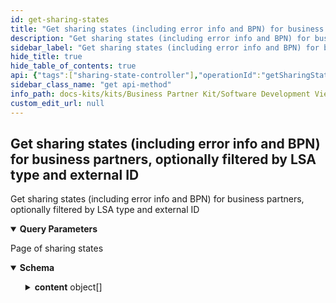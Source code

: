 ```yaml
---
id: get-sharing-states
title: "Get sharing states (including error info and BPN) for business partners, optionally filtered by LSA type and external ID"
description: "Get sharing states (including error info and BPN) for business partners, optionally filtered by LSA type and external ID"
sidebar_label: "Get sharing states (including error info and BPN) for business partners, optionally filtered by LSA type and external ID"
hide_title: true
hide_table_of_contents: true
api: {"tags":["sharing-state-controller"],"operationId":"getSharingStates","parameters":[{"name":"page","in":"query","description":"Number of page to get results from","required":false,"schema":{"minimum":0,"type":"string","default":"0"}},{"name":"size","in":"query","description":"Size of each page","required":false,"schema":{"maximum":100,"minimum":0,"type":"string","default":"10"}},{"name":"lsaType","in":"query","description":"LSA Type","required":false,"schema":{"type":"string","enum":["LEGAL_ENTITY","SITE","ADDRESS"]}},{"name":"externalIds","in":"query","description":"External identifiers","required":false,"schema":{"type":"array","items":{"type":"string"}}}],"responses":{"200":{"description":"Page of sharing states","content":{"application/json":{"schema":{"type":"object","properties":{"totalElements":{"type":"integer","description":"Total number of all results in all pages","format":"int64"},"totalPages":{"type":"integer","description":"Total number pages","format":"int32"},"page":{"type":"integer","description":"Current page number","format":"int32"},"contentSize":{"type":"integer","description":"Number of results in the page","format":"int32"},"content":{"type":"array","description":"Collection of results in the page","items":{"type":"object","properties":{"lsaType":{"type":"string","description":"LSA Type","enum":["LEGAL_ENTITY","SITE","ADDRESS"]},"externalId":{"type":"string","description":"External identifier"},"sharingStateType":{"type":"string","description":"Type of sharing state","enum":["Pending","Success","Error"]},"sharingErrorCode":{"type":"string","description":"BusinessPartnerSharingError","enum":["SharingProcessError","SharingTimeout","BpnNotInPool"]},"sharingErrorMessage":{"type":"string","description":"Sharing error message (for error)"},"bpn":{"type":"string","description":"BPN (for success)"},"sharingProcessStarted":{"type":"string","description":"Sharing process started (not updated if null)","format":"date-time"}}}}},"description":"Paginated collection of results"}}}}},"description":"Get sharing states (including error info and BPN) for business partners, optionally filtered by LSA type and external ID","method":"get","path":"/api/catena/sharing-state","servers":[{"url":"http://localhost:8081","description":"Generated server url"}],"info":{"title":"Business Partner Data Management Gate","description":"A gate for a member to share business partner data with CatenaX","version":"4.0.0-SNAPSHOT"},"postman":{"name":"Get sharing states (including error info and BPN) for business partners, optionally filtered by LSA type and external ID","description":{"type":"text/plain"},"url":{"path":["api","catena","sharing-state"],"host":["{{baseUrl}}"],"query":[{"disabled":false,"description":{"content":"Number of page to get results from","type":"text/plain"},"key":"page","value":""},{"disabled":false,"description":{"content":"Size of each page","type":"text/plain"},"key":"size","value":""},{"disabled":false,"description":{"content":"LSA Type","type":"text/plain"},"key":"lsaType","value":""},{"disabled":false,"description":{"content":"External identifiers","type":"text/plain"},"key":"externalIds","value":""}],"variable":[]},"header":[{"key":"Accept","value":"application/json"}],"method":"GET"}}
sidebar_class_name: "get api-method"
info_path: docs-kits/kits/Business Partner Kit/Software Development View/Gate Api/business-partner-data-management-gate
custom_edit_url: null
---
```



## Get sharing states (including error info and BPN) for business partners, optionally filtered by LSA type and external ID



Get sharing states (including error info and BPN) for business partners, optionally filtered by LSA type and external ID

<details style={{"marginBottom":"1rem"}} data-collapsed={false} open={true}><summary style={{}}><strong>Query Parameters</strong></summary><div><ul><ParamsItem className={"paramsItem"} param={{"name":"page","in":"query","description":"Number of page to get results from","required":false,"schema":{"minimum":0,"type":"string","default":"0"}}}></ParamsItem><ParamsItem className={"paramsItem"} param={{"name":"size","in":"query","description":"Size of each page","required":false,"schema":{"maximum":100,"minimum":0,"type":"string","default":"10"}}}></ParamsItem><ParamsItem className={"paramsItem"} param={{"name":"lsaType","in":"query","description":"LSA Type","required":false,"schema":{"type":"string","enum":["LEGAL_ENTITY","SITE","ADDRESS"]}}}></ParamsItem><ParamsItem className={"paramsItem"} param={{"name":"externalIds","in":"query","description":"External identifiers","required":false,"schema":{"type":"array","items":{"type":"string"}}}}></ParamsItem></ul></div></details><div><ApiTabs><TabItem label={"200"} value={"200"}><div>

Page of sharing states

</div><div><MimeTabs schemaType={"response"}><TabItem label={"application/json"} value={"application/json"}><SchemaTabs><TabItem label={"Schema"} value={"Schema"}><details style={{}} data-collapsed={false} open={true}><summary style={{"textAlign":"left"}}><strong>Schema</strong></summary><div style={{"textAlign":"left","marginLeft":"1rem"}}></div><ul style={{"marginLeft":"1rem"}}><SchemaItem collapsible={false} name={"totalElements"} required={false} deprecated={undefined} schemaDescription={"Total number of all results in all pages"} schemaName={"int64"} qualifierMessage={undefined} defaultValue={undefined}></SchemaItem><SchemaItem collapsible={false} name={"totalPages"} required={false} deprecated={undefined} schemaDescription={"Total number pages"} schemaName={"int32"} qualifierMessage={undefined} defaultValue={undefined}></SchemaItem><SchemaItem collapsible={false} name={"page"} required={false} deprecated={undefined} schemaDescription={"Current page number"} schemaName={"int32"} qualifierMessage={undefined} defaultValue={undefined}></SchemaItem><SchemaItem collapsible={false} name={"contentSize"} required={false} deprecated={undefined} schemaDescription={"Number of results in the page"} schemaName={"int32"} qualifierMessage={undefined} defaultValue={undefined}></SchemaItem><SchemaItem collapsible={true} className={"schemaItem"}><details style={{}}><summary style={{}}><strong>content</strong><span style={{"opacity":"0.6"}}> object[]</span></summary><div style={{"marginLeft":"1rem"}}><div style={{"marginTop":".5rem","marginBottom":".5rem"}}>

Collection of results in the page

</div><SchemaItem collapsible={false} name={"lsaType"} required={false} deprecated={undefined} schemaDescription={"LSA Type"} schemaName={"string"} qualifierMessage={"**Possible values:** [`LEGAL_ENTITY`, `SITE`, `ADDRESS`]"} defaultValue={undefined}></SchemaItem><SchemaItem collapsible={false} name={"externalId"} required={false} deprecated={undefined} schemaDescription={"External identifier"} schemaName={"string"} qualifierMessage={undefined} defaultValue={undefined}></SchemaItem><SchemaItem collapsible={false} name={"sharingStateType"} required={false} deprecated={undefined} schemaDescription={"Type of sharing state"} schemaName={"string"} qualifierMessage={"**Possible values:** [`Pending`, `Success`, `Error`]"} defaultValue={undefined}></SchemaItem><SchemaItem collapsible={false} name={"sharingErrorCode"} required={false} deprecated={undefined} schemaDescription={"BusinessPartnerSharingError"} schemaName={"string"} qualifierMessage={"**Possible values:** [`SharingProcessError`, `SharingTimeout`, `BpnNotInPool`]"} defaultValue={undefined}></SchemaItem><SchemaItem collapsible={false} name={"sharingErrorMessage"} required={false} deprecated={undefined} schemaDescription={"Sharing error message (for error)"} schemaName={"string"} qualifierMessage={undefined} defaultValue={undefined}></SchemaItem><SchemaItem collapsible={false} name={"bpn"} required={false} deprecated={undefined} schemaDescription={"BPN (for success)"} schemaName={"string"} qualifierMessage={undefined} defaultValue={undefined}></SchemaItem><SchemaItem collapsible={false} name={"sharingProcessStarted"} required={false} deprecated={undefined} schemaDescription={"Sharing process started (not updated if null)"} schemaName={"date-time"} qualifierMessage={undefined} defaultValue={undefined}></SchemaItem></div></details></SchemaItem></ul></details></TabItem><TabItem label={"Example (from schema)"} value={"Example (from schema)"}><ResponseSamples responseExample={"{\n  \"totalElements\": 0,\n  \"totalPages\": 0,\n  \"page\": 0,\n  \"contentSize\": 0,\n  \"content\": [\n    {\n      \"lsaType\": \"LEGAL_ENTITY\",\n      \"externalId\": \"string\",\n      \"sharingStateType\": \"Pending\",\n      \"sharingErrorCode\": \"SharingProcessError\",\n      \"sharingErrorMessage\": \"string\",\n      \"bpn\": \"string\",\n      \"sharingProcessStarted\": \"2023-06-26\"\n    }\n  ]\n}"} language={"json"}></ResponseSamples></TabItem></SchemaTabs></TabItem></MimeTabs></div></TabItem></ApiTabs></div>
      
